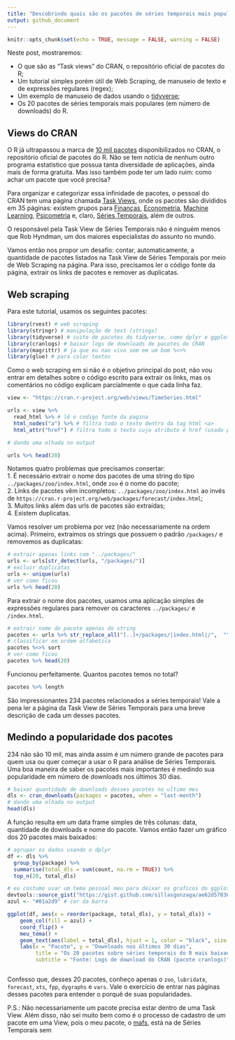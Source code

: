 ```yaml
---
title: "Descobrindo quais são os pacotes de séries temporais mais populares do R"
output: github_document
---
```


```r
knitr::opts_chunk$set(echo = TRUE, message = FALSE, warning = FALSE)
```

Neste post, mostraremos:

* O que são as "Task views" do CRAN, o repositório oficial de pacotes do R;  
* Um tutorial simples porém útil de Web Scraping, de manuseio de texto e de expressões regulares (regex);  
* Um exemplo de manuseio de dados usando o [tidyverse](http://tidyverse.org/);  
* Os 20 pacotes de séries temporais mais populares (em número de downloads) do R.


## Views do CRAN

O R já ultrapassou a marca de [10 mil pacotes](http://blog.revolutionanalytics.com/2017/01/cran-10000.html) disponibilizados no CRAN, o repositório oficial de pacotes do R. Não se tem notícia de nenhum outro programa estatístico que possua tanta diversidade de aplicações, ainda mais de forma gratuita. Mas isso também pode ter um lado ruim: como achar um pacote que você precisa?

Para organizar e categorizar essa infinidade de pacotes, o pessoal do CRAN tem uma página chamada [Task Views](https://cran.r-project.org/web/views/), onde os pacotes são divididos em 35 páginas: existem grupos para [Finanças](https://cran.r-project.org/web/views/Finance.html), [Econometria](https://cran.r-project.org/web/views/Econometrics.html), [Machine Learning](https://cran.r-project.org/web/views/MachineLearning.html), [Psicometria](https://cran.r-project.org/web/views/Psychometrics.html) e, claro, [Séries Temporais](https://cran.r-project.org/web/views/TimeSeries.html), além de outros.

O responsável pela Task View de Séries Temporais não é ninguém menos que Rob Hyndman, um dos maiores especialistas do assunto no mundo.

Vamos então nos propor um desafio: contar, automaticamente, a quantidade de pacotes listados na Task View de Séries Temporais por meio de Web Scraping na página. Para isso, precisamos ler o código fonte da página, extrair os links de pacotes e remover as duplicatas.

## Web scraping

Para este tutorial, usamos os seguintes pacotes:

```r
library(rvest) # web scraping
library(stringr) # manipulação de text (strings)
library(tidyverse) # suite de pacotes do tidyverse, como dplyr e ggplot2
library(cranlogs) # baixar logs de downloads de pacotes do CRAN
library(magrittr) # ja que eu nao vivo sem em um bom %<>%
library(glue) # para colar textos

```

Como o web scraping em si não é o objetivo principal do post, não vou entrar em detalhes sobre o código escrito para extrair os links, mas os comentários no código explicam parcialmente o que cada linha faz.

```r
view <- "https://cran.r-project.org/web/views/TimeSeries.html"

urls <- view %>% 
  read_html %>% # lê o codigo fonte da pagina
  html_nodes("a") %>% # filtra todo o texto dentro da tag html <a>
  html_attr("href") # filtra todo o texto cujo atributo é href (usado para se referir a links)

# dando uma olhada no output

urls %>% head(20)
```


Notamos quatro problemas que precisamos consertar:  
1. É necessário extrair o nome dos pacotes de uma string do tipo `../packages/zoo/index.html`, onde `zoo` é o nome do pacote;  
2. Links de pacotes vêm incompletos: `../packages/zoo/index.html` ao invés de `https://cran.r-project.org/web/packages/forecast/index.html`;  
3. Muitos links além das urls de pacotes são extraídas;  
4. Existem duplicatas.  

Vamos resolver um problema por vez (não necessariamente na ordem acima). Primeiro, extraímos os strings que possuem o padrão `/packages/` e removemos as duplicatas:

```r

# extrair apenas links com "../packages/"
urls <- urls[str_detect(urls, "/packages/")]
# excluir duplicatas
urls <- unique(urls)
# ver como ficou
urls %>% head(20)
```

Para extrair o nome dos pacotes, usamos uma aplicação simples de expressões regulares para remover os caracteres `../packages/` e `/index.html`. 

```r

# extrair nome do pacote apenas do string
pacotes <- urls %>% str_replace_all("[..]+/packages/|index.html|/",  "")
# classificar em ordem alfabetica 
pacotes %<>% sort
# ver como ficou
pacotes %>% head(20)
```

Funcionou perfeitamente. Quantos pacotes temos no total?

```r
pacotes %>% length
```

São impressionantes 234 pacotes relacionados a séries temporais! Vale a pena ler a página da Task View de Séries Temporais para uma breve descrição de cada um desses pacotes.

## Medindo a popularidade dos pacotes

234 não são 10 mil, mas ainda assim é um número grande de pacotes para quem usa ou quer começar a usar o R para análise de Séries Temporais. Uma boa maneira de saber os pacotes mais importantes é medindo sua popularidade em número de downloads nos últimos 30 dias.

```r

# baixar quantidade de downloads desses pacotes no ultimo mes
dls <- cran_downloads(packages = pacotes, when = "last-month")
# dando uma olhada no output
head(dls)
```

A função resulta em um data frame simples de três colunas: data, quantidade de downloads e nome do pacote. Vamos então fazer um gráfico dos 20 pacotes mais baixados:

```r
# agrupar os dados usando o dplyr
df <- dls %>% 
  group_by(package) %>% 
  summarise(total_dls = sum(count, na.rm = TRUE)) %>% 
  top_n(20, total_dls)

# eu costumo usar um tema pessoal meu para deixar os graficos do ggplot2 mais atraentes
devtools::source_gist("https://gist.github.com/sillasgonzaga/ae62d57836c37ebff4a5f7a8dc32eeb7", filename = "meu_tema.R")
azul <- "#01a2d9" # cor da barra

ggplot(df, aes(x = reorder(package, total_dls), y = total_dls)) +
    geom_col(fill = azul) +
    coord_flip() + 
    meu_tema() +
    geom_text(aes(label = total_dls), hjust = 1, color = "black", size = 3) +
    labs(x = "Pacote", y = "Downloads nos últimos 30 dias",
         title = "Os 20 pacotes sobre séries temporais do R mais baixados",
         subtitle = "Fonte: Logs de download do CRAN (pacote cranlogs)")



```

Confesso que, desses 20 pacotes, conheço apenas o `zoo`, `lubridate`, `forecast`, `xts`, `fpp`, `dygraphs` e `vars`. Vale o exercício de entrar nas páginas desses pacotes para entender o porquê de suas popularidades.


P.S.: Não necessariamente um pacote precisa estar dentro de uma Task View. Além disso, não sei muito bem como é o processo de cadastro de um pacote em uma View, pois o meu pacote, o [mafs](https://github.com/sillasgonzaga/mafs), está na de Séries Temporais sem 